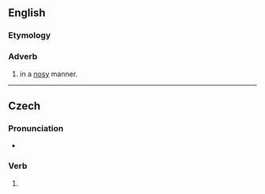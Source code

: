 {{also|nosiły}}
==English==

===Etymology===
{{suffix|en|nosy|ly}}

===Adverb===
{{en-adv}}

# in a [[nosy]] manner.

----

==Czech==

===Pronunciation===
* {{cs-IPA}}

===Verb===
{{head|cs|past participle forms}}

# {{inflection of|cs|nosit||in|m|p|past|part|;|f|p|past|part}}